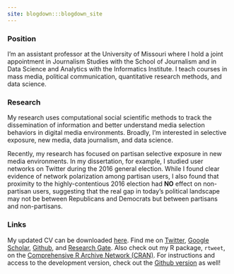 ```yaml
---
site: blogdown:::blogdown_site
---
```


### Position

I'm an assistant professor at the University of Missouri where I hold a joint
appointment in Journalism Studies with the School of Journalism and in Data
Science and Analytics with the Informatics Institute. I teach courses in mass
media, political communication, quantitative research methods, and data science.

### Research

My research uses computational social scientific methods to track the
dissemination of information and better understand media selection behaviors
in digital media environments. Broadly, I'm interested in selective exposure,
new media, data journalism, and data science.

Recently, my research has focused on partisan selective exposure in new media
environments. In my dissertation, for example, I studied user networks on
Twitter during the 2016 general election. While I found clear evidence of
network polarization among partisan users, I also found that proximity to the
highly-contentious 2016 election had **NO** effect on non-partisan users,
suggesting that the real gap in today's political landscape may not be between
Republicans and Democrats but between partisans and non-partisans.

### Links

My updated CV can be downloaded
[here](https://dl.dropboxusercontent.com/u/94363099/cv/cv.pdf). Find
me on [Twitter](https://twitter.com/kearneymw), [Google
Scholar](https://scholar.google.com/citations?user=j3EZl3MAAAAJ),
[Github](https://github.com/mkearney), and [Research
Gate](https://www.researchgate.net/profile/Michael_Kearney11). Also
check out my R package, `rtweet`, on the [Comprehensive R Archive
Network
(CRAN)](https://cran.r-project.org/web/packages/rtweet/index.html). For
instructions and access to the development version, check out the
[Github version](https://github.com/mkearney/rtweet) as well!
